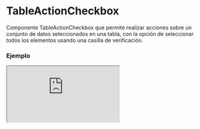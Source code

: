 # TableActionCheckbox

Componente TableActionCheckbox que permite realizar acciones sobre un conjunto de datos seleccionados en una tabla, con la opción de seleccionar todos los elementos usando una casilla de verificación.


### Ejemplo

<Iframe
  minHeightIframe="30dvh"
  src="https://fenextjs-component-storybook.vercel.app/iframe.html?args=&id=table-tableactioncheckbox--index&viewMode=story"
/>

### Importacion

Para importar el componente TableActionCheckbox, se puede hacer desde fenextjs

```tsx copy
import { TableActionCheckbox } from "fenextjs";
```

### Parametros

| Parametro         | Tipo                          | Requerido | Default | Descripcion                                                                                                                                                                               |
| ----------------- | ----------------------------- | --------- | ------- | ----------------------------------------------------------------------------------------------------------------------------------------------------------------------------------------- |
| className         | string                        | no        | ""      | Clase CSS para el contenedor principal del componente.                                                                                                                                    |
| actionAllCheckbox | InputCheckboxProps            | no        |         | Propiedades para la casilla de verificación que permite seleccionar o deseleccionar todos los elementos.                                                                                  |
| actions           | ((data: T[]) =\> ReactNode)[] | no        |         | Arreglo de funciones que toman los datos seleccionados como parámetro y devuelven un elemento React. Cada función representa una acción que se puede ejecutar en los datos seleccionados. |
| data              | T[]                           | no        |         | Arreglo de datos en el que se aplicarán las acciones definidas.                                                                                                                           |

### Storybook

Para ver el storybook del componente lo puede hacer con este [link](https://fenextjs-component-storybook.vercel.app/?path=/story/table-tableactioncheckbox--index)

### Usos

- Uso básico del TableActionCheckbox

```tsx copy
<TableActionCheckbox
  className="my-checkbox"
  data={[
    { id: 1, name: "Item 1" },
    { id: 2, name: "Item 2" },
  ]}
  actionAllCheckbox={{ label: "Select All" }}
/>
```

- Uso con acciones personalizadas

```tsx copy
<TableActionCheckbox
  data={[
    { id: 1, name: "Item 1" },
    { id: 2, name: "Item 2" },
  ]}
  actions={[
    (selectedData) => (
      <button onClick={() => console.log(selectedData)}>Delete</button>
    ),
    (selectedData) => (
      <button onClick={() => console.log(selectedData)}>Edit</button>
    ),
  ]}
/>
```
